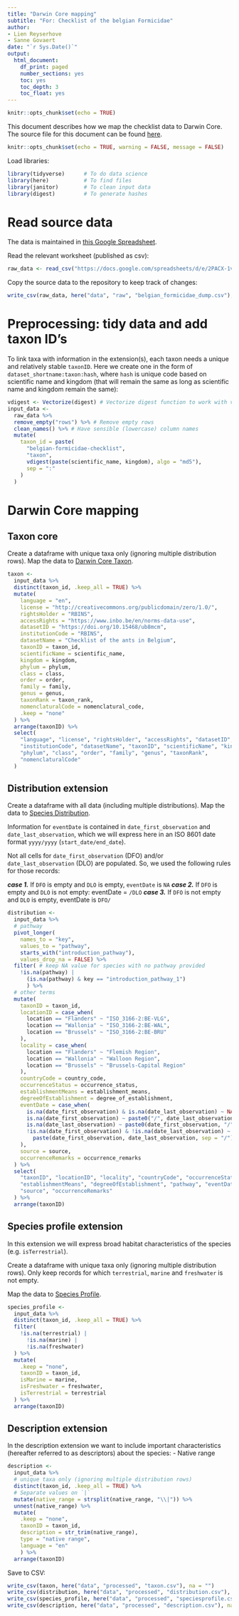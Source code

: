 ```yaml
---
title: "Darwin Core mapping"
subtitle: "For: Checklist of the belgian Formicidae"
author:
- Lien Reyserhove
- Sanne Govaert
date: "`r Sys.Date()`"
output:
  html_document:
    df_print: paged
    number_sections: yes
    toc: yes
    toc_depth: 3
    toc_float: yes
---
```


```r
knitr::opts_chunk$set(echo = TRUE)
```

This document describes how we map the checklist data to Darwin Core. The source file for this document can be found [here](https://github.com/trias-project/ad-hoc-checklist/blob/master/src/dwc_mapping.Rmd).

```r
knitr::opts_chunk$set(echo = TRUE, warning = FALSE, message = FALSE)
```

Load libraries:

```r
library(tidyverse)      # To do data science
library(here)           # To find files
library(janitor)        # To clean input data
library(digest)         # To generate hashes
```

# Read source data

The data is maintained in [this Google Spreadsheet](https://docs.google.com/spreadsheets/d/1LeXXbry2ArK2rngsmFjz_xErwE1KwQ8ujtvHNmTVA6E/edit#gid=1172557183).

Read the relevant worksheet (published as csv):

```r
raw_data <- read_csv("https://docs.google.com/spreadsheets/d/e/2PACX-1vTl8IEk2fProQorMu5xKQPdMXl3OQp-c0f6eBXitv0BiVFZ3JSJCde0PtbFXuETgguf6vK8b43FDX1C/pub?gid=1172557183&single=true&output=csv", show_col_types = FALSE)
```

Copy the source data to the repository to keep track of changes:

```r
write_csv(raw_data, here("data", "raw", "belgian_formicidae_dump.csv"), na = "")
```


# Preprocessing: tidy data and add taxon ID's

To link taxa with information in the extension(s), each taxon needs a unique and relatively stable `taxonID`. Here we create one in the form of `dataset_shortname:taxon:hash`, where `hash` is unique code based on scientific name and kingdom (that will remain the same as long as scientific name and kingdom remain the same):

```r
vdigest <- Vectorize(digest) # Vectorize digest function to work with vectors
input_data <-
  raw_data %>%
  remove_empty("rows") %>% # Remove empty rows
  clean_names() %>% # Have sensible (lowercase) column names
  mutate(
    taxon_id = paste(
      "belgian-formicidae-checklist",
      "taxon",
      vdigest(paste(scientific_name, kingdom), algo = "md5"),
      sep = ":"
    )
  )
```

# Darwin Core mapping

## Taxon core

Create a dataframe with unique taxa only (ignoring multiple distribution rows). Map the data to [Darwin Core Taxon](http://rs.gbif.org/core/dwc_taxon_2015-04-24.xml).

```r
taxon <-
  input_data %>%
  distinct(taxon_id, .keep_all = TRUE) %>%
  mutate(
    language = "en",
    license = "http://creativecommons.org/publicdomain/zero/1.0/",
    rightsHolder = "RBINS",
    accessRights = "https://www.inbo.be/en/norms-data-use",
    datasetID = "https://doi.org/10.15468/ub8mcm",
    institutionCode = "RBINS",
    datasetName = "Checklist of the ants in Belgium",
    taxonID = taxon_id,
    scientificName = scientific_name,
    kingdom = kingdom,
    phylum = phylum,
    class = class,
    order = order,
    family = family,
    genus = genus,
    taxonRank = taxon_rank,
    nomenclaturalCode = nomenclatural_code,
    .keep = "none"
  ) %>% 
  arrange(taxonID) %>% 
  select(
    "language", "license", "rightsHolder", "accessRights", "datasetID",
    "institutionCode", "datasetName", "taxonID", "scientificName", "kingdom", 
    "phylum", "class", "order", "family", "genus", "taxonRank",
    "nomenclaturalCode"
  )
```

## Distribution extension

Create a dataframe with all data (including multiple distributions). Map the data to [Species Distribution](http://rs.gbif.org/extension/gbif/1.0/distribution.xml).

Information for `eventDate` is contained in `date_first_observation` and `date_last_observation`, which we will express here in an ISO 8601 date format `yyyy/yyyy` (`start_date/end_date`).

Not all cells for `date_first_observation` (DFO) and/or `date_last_observation` (DLO) are populated. So, we used the following rules for those records: 

***case 1.*** If `DFO` is empty and `DLO` is empty, `eventDate` is `NA` 
***case 2.***  If `DFO` is empty and `DLO` is not empty: eventDate = `/DLO`
***case 3.*** If `DFO` is not empty and `DLO` is empty, eventDate is `DFO/`

```r
distribution <-
  input_data %>%
  # pathway
  pivot_longer(
    names_to = "key", 
    values_to = "pathway", 
    starts_with("introduction_pathway"),
    values_drop_na = FALSE) %>%
  filter( # keep NA value for species with no pathway provided
    !is.na(pathway) |
      (is.na(pathway) & key == "introduction_pathway_1")
      ) %>% 
  # other terms
  mutate(
    taxonID = taxon_id,
    locationID = case_when(
      location == "Flanders" ~ "ISO_3166-2:BE-VLG",
      location == "Wallonia" ~ "ISO_3166-2:BE-WAL",
      location == "Brussels" ~ "ISO_3166-2:BE-BRU"
    ),
    locality = case_when(
      location == "Flanders" ~ "Flemish Region",
      location == "Wallonia" ~ "Walloon Region",
      location == "Brussels" ~ "Brussels-Capital Region"
    ),
    countryCode = country_code,
    occurrenceStatus = occurrence_status,
    establishmentMeans = establishment_means,
    degreeOfEstablishment = degree_of_establishment,
    eventDate = case_when(
      is.na(date_first_observation) & is.na(date_last_observation) ~ NA,
      is.na(date_first_observation) ~ paste0("/", date_last_observation),
      is.na(date_last_observation) ~ paste0(date_first_observation, "/"),
      !is.na(date_first_observation) & !is.na(date_last_observation) ~ 
        paste(date_first_observation, date_last_observation, sep = "/")
    ),
    source = source,
    occurrenceRemarks = occurrence_remarks
  ) %>%
  select(
    "taxonID", "locationID", "locality", "countryCode", "occurrenceStatus",
    "establishmentMeans", "degreeOfEstablishment", "pathway", "eventDate",
    "source", "occurrenceRemarks"
  ) %>%
  arrange(taxonID)
```

## Species profile extension

In this extension we will express broad habitat characteristics of the species (e.g. `isTerrestrial`).

Create a dataframe with unique taxa only (ignoring multiple distribution rows).
Only keep records for which `terrestrial`, `marine` and `freshwater` is not empty.

Map the data to [Species Profile](http://rs.gbif.org/extension/gbif/1.0/speciesprofile.xml).

```r
species_profile <-
  input_data %>%
  distinct(taxon_id, .keep_all = TRUE) %>% 
  filter(
    !is.na(terrestrial) |
      !is.na(marine) |
      !is.na(freshwater)
  ) %>% 
  mutate(
    .keep = "none",
    taxonID = taxon_id,
    isMarine = marine,
    isFreshwater = freshwater,
    isTerrestrial = terrestrial
  ) %>% 
  arrange(taxonID)
```

## Description extension

In the description extension we want to include important characteristics (hereafter referred to as descriptors) about the species:
- Native range

```r
description <-
  input_data %>% 
  # unique taxa only (ignoring multiple distribution rows)
  distinct(taxon_id, .keep_all = TRUE) %>% 
  # Separate values on `|` 
  mutate(native_range = strsplit(native_range, "\\|")) %>% 
  unnest(native_range) %>% 
  mutate(
    .keep = "none",
    taxonID = taxon_id,
    description = str_trim(native_range),
    type = "native range",
    language = "en"
    ) %>% 
  arrange(taxonID)
```

Save to CSV:

```r
write_csv(taxon, here("data", "processed", "taxon.csv"), na = "")
write_csv(distribution, here("data", "processed", "distribution.csv"), na = "")
write_csv(species_profile, here("data", "processed", "speciesprofile.csv"), na = "")
write_csv(description, here("data", "processed", "description.csv"), na = "")
```
